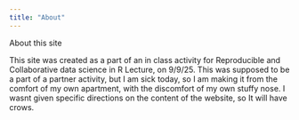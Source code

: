 ```yaml
---
title: "About"
---
```


About this site

This site was created as a part of an in class activity for Reproducible and Collaborative data science in R Lecture, on 9/9/25. This was supposed to be a part of a partner activity, but I am sick today, so I am making it from the comfort of my own apartment, with the discomfort of my own stuffy nose. I wasnt given specific directions on the content of the website, so It will have crows. 